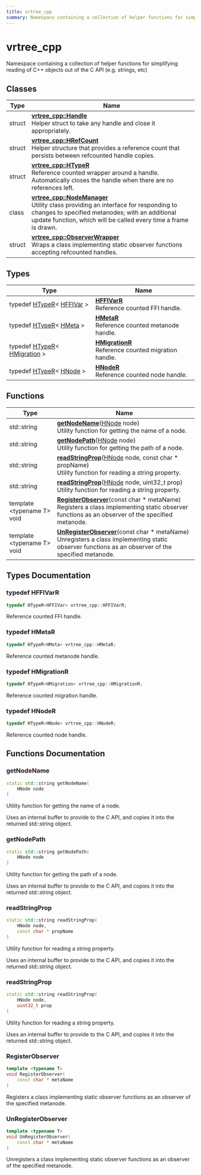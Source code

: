 ```yaml
---
title: vrtree_cpp
summary: Namespace containing a collection of helper functions for simplifying reading of C++ objects out of the C API (e.g. strings, etc) 
---
```


# vrtree_cpp

Namespace containing a collection of helper functions for simplifying reading of C++ objects out of the C API (e.g. strings, etc) 

## Classes

| Type           | Name           |
| -------------- | -------------- |
| struct | **[vrtree_cpp::Handle](../Classes/structvrtree__cpp_1_1_handle.mdx)** <br />Helper struct to take any handle and close it appropriately.  |
| struct | **[vrtree_cpp::HRefCount](../Classes/structvrtree__cpp_1_1_h_ref_count.mdx)** <br />Helper structure that provides a reference count that persists between refcounted handle copies.  |
| struct | **[vrtree_cpp::HTypeR](../Classes/structvrtree__cpp_1_1_h_type_r.mdx)** <br />Reference counted wrapper around a handle. Automatically closes the handle when there are no references left.  |
| class | **[vrtree_cpp::NodeManager](../Classes/classvrtree__cpp_1_1_node_manager.mdx)** <br />Utility class providing an interface for responding to changes to specified metanodes; with an additional update function, which will be called every time a frame is drawn.  |
| struct | **[vrtree_cpp::ObserverWrapper](../Classes/structvrtree__cpp_1_1_observer_wrapper.mdx)** <br />Wraps a class implementing static observer functions accepting refcounted handles.  |

## Types

| Type           | Name           |
| -------------- | -------------- |
| typedef [HTypeR](../Classes/structvrtree__cpp_1_1_h_type_r.mdx)< [HFFIVar](../Modules/group__api__types.mdx#typedef-hffivar) > | **[HFFIVarR](../Namespaces/namespacevrtree__cpp.mdx#typedef-hffivarr)** <br />Reference counted FFI handle.  |
| typedef [HTypeR](../Classes/structvrtree__cpp_1_1_h_type_r.mdx)< [HMeta](../Modules/group__api__types.mdx#typedef-hmeta) > | **[HMetaR](../Namespaces/namespacevrtree__cpp.mdx#typedef-hmetar)** <br />Reference counted metanode handle.  |
| typedef [HTypeR](../Classes/structvrtree__cpp_1_1_h_type_r.mdx)< [HMigration](../Modules/group__api__types.mdx#typedef-hmigration) > | **[HMigrationR](../Namespaces/namespacevrtree__cpp.mdx#typedef-hmigrationr)** <br />Reference counted migration handle.  |
| typedef [HTypeR](../Classes/structvrtree__cpp_1_1_h_type_r.mdx)< [HNode](../Modules/group__api__types.mdx#typedef-hnode) > | **[HNodeR](../Namespaces/namespacevrtree__cpp.mdx#typedef-hnoder)** <br />Reference counted node handle.  |

## Functions

|  Type          | Name           |
| -------------- | -------------- |
| std::string | **[getNodeName](../Namespaces/namespacevrtree__cpp.mdx#getnodename)**([HNode](../Modules/group__api__types.mdx#typedef-hnode) node)<br />Utility function for getting the name of a node.  |
| std::string | **[getNodePath](../Namespaces/namespacevrtree__cpp.mdx#getnodepath)**([HNode](../Modules/group__api__types.mdx#typedef-hnode) node)<br />Utility function for getting the path of a node.  |
| std::string | **[readStringProp](../Namespaces/namespacevrtree__cpp.mdx#readstringprop)**([HNode](../Modules/group__api__types.mdx#typedef-hnode) node, const char * propName)<br />Utility function for reading a string property.  |
| std::string | **[readStringProp](../Namespaces/namespacevrtree__cpp.mdx#readstringprop)**([HNode](../Modules/group__api__types.mdx#typedef-hnode) node, uint32_t prop)<br />Utility function for reading a string property.  |
| template <typename T\> <br />void | **[RegisterObserver](../Namespaces/namespacevrtree__cpp.mdx#registerobserver)**(const char * metaName)<br />Registers a class implementing static observer functions as an observer of the specified metanode.  |
| template <typename T\> <br />void | **[UnRegisterObserver](../Namespaces/namespacevrtree__cpp.mdx#unregisterobserver)**(const char * metaName)<br />Unregisters a class implementing static observer functions as an observer of the specified metanode.  |

## Types Documentation

### typedef HFFIVarR

```cpp
typedef HTypeR<HFFIVar> vrtree_cpp::HFFIVarR;
```

Reference counted FFI handle. 

### typedef HMetaR

```cpp
typedef HTypeR<HMeta> vrtree_cpp::HMetaR;
```

Reference counted metanode handle. 

### typedef HMigrationR

```cpp
typedef HTypeR<HMigration> vrtree_cpp::HMigrationR;
```

Reference counted migration handle. 

### typedef HNodeR

```cpp
typedef HTypeR<HNode> vrtree_cpp::HNodeR;
```

Reference counted node handle. 

## Functions Documentation

### getNodeName

```cpp
static std::string getNodeName(
    HNode node
)
```

Utility function for getting the name of a node. 

Uses an internal buffer to provide to the C API, and copies it into the returned std::string object. 

### getNodePath

```cpp
static std::string getNodePath(
    HNode node
)
```

Utility function for getting the path of a node. 

Uses an internal buffer to provide to the C API, and copies it into the returned std::string object. 

### readStringProp

```cpp
static std::string readStringProp(
    HNode node,
    const char * propName
)
```

Utility function for reading a string property. 

Uses an internal buffer to provide to the C API, and copies it into the returned std::string object. 

### readStringProp

```cpp
static std::string readStringProp(
    HNode node,
    uint32_t prop
)
```

Utility function for reading a string property. 

Uses an internal buffer to provide to the C API, and copies it into the returned std::string object. 

### RegisterObserver

```cpp
template <typename T>
void RegisterObserver(
    const char * metaName
)
```

Registers a class implementing static observer functions as an observer of the specified metanode. 

### UnRegisterObserver

```cpp
template <typename T>
void UnRegisterObserver(
    const char * metaName
)
```

Unregisters a class implementing static observer functions as an observer of the specified metanode. 
